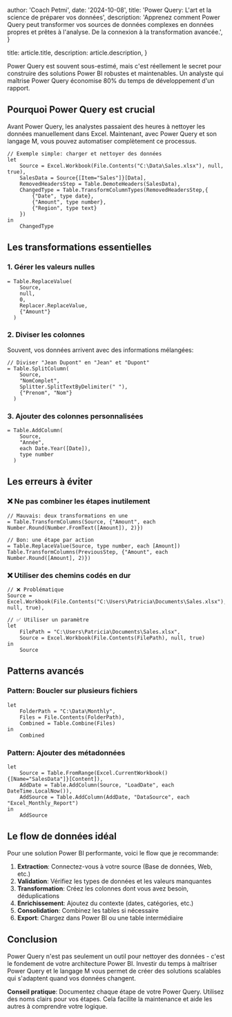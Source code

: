 
  author: 'Coach Petmi',
  date: '2024-10-08',
  title: 'Power Query: L\'art et la science de préparer vos données',
  description:
    'Apprenez comment Power Query peut transformer vos sources de données complexes en données propres et prêtes à l\'analyse. De la connexion à la transformation avancée.',
}

  title: article.title,
  description: article.description,
}


Power Query est souvent sous-estimé, mais c'est réellement le secret pour construire des solutions Power BI robustes et maintenables. Un analyste qui maîtrise Power Query économise 80% du temps de développement d'un rapport.

## Pourquoi Power Query est crucial

Avant Power Query, les analystes passaient des heures à nettoyer les données manuellement dans Excel. Maintenant, avec Power Query et son langage M, vous pouvez automatiser complètement ce processus.

```
// Exemple simple: charger et nettoyer des données
let
    Source = Excel.Workbook(File.Contents("C:\Data\Sales.xlsx"), null, true),
    SalesData = Source{[Item="Sales"]}[Data],
    RemovedHeadersStep = Table.DemoteHeaders(SalesData),
    ChangedType = Table.TransformColumnTypes(RemovedHeadersStep,{
        {"Date", type date},
        {"Amount", type number},
        {"Region", type text}
    })
in
    ChangedType
```

## Les transformations essentielles

### 1. Gérer les valeurs nulles

```
= Table.ReplaceValue(
    Source,
    null,
    0,
    Replacer.ReplaceValue,
    {"Amount"}
  )
```

### 2. Diviser les colonnes

Souvent, vos données arrivent avec des informations mélangées:

```
// Diviser "Jean Dupont" en "Jean" et "Dupont"
= Table.SplitColumn(
    Source,
    "NomComplet",
    Splitter.SplitTextByDelimiter(" "),
    {"Prenom", "Nom"}
  )
```

### 3. Ajouter des colonnes personnalisées

```
= Table.AddColumn(
    Source,
    "Année",
    each Date.Year([Date]),
    type number
  )
```

## Les erreurs à éviter

### ❌ Ne pas combiner les étapes inutilement

```
// Mauvais: deux transformations en une
= Table.TransformColumns(Source, {"Amount", each Number.Round(Number.FromText([Amount]), 2)})

// Bon: une étape par action
= Table.ReplaceValue(Source, type number, each [Amount])
Table.TransformColumns(PreviousStep, {"Amount", each Number.Round([Amount], 2)})
```

### ❌ Utiliser des chemins codés en dur

```
// ❌ Problématique
Source = Excel.Workbook(File.Contents("C:\Users\Patricia\Documents\Sales.xlsx"), null, true),

// ✅ Utiliser un paramètre
let
    FilePath = "C:\Users\Patricia\Documents\Sales.xlsx",
    Source = Excel.Workbook(File.Contents(FilePath), null, true)
in
    Source
```

## Patterns avancés

### Pattern: Boucler sur plusieurs fichiers

```
let
    FolderPath = "C:\Data\Monthly",
    Files = File.Contents(FolderPath),
    Combined = Table.Combine(Files)
in
    Combined
```

### Pattern: Ajouter des métadonnées

```
let
    Source = Table.FromRange(Excel.CurrentWorkbook(){[Name="SalesData"]}[Content]),
    AddDate = Table.AddColumn(Source, "LoadDate", each DateTime.LocalNow()),
    AddSource = Table.AddColumn(AddDate, "DataSource", each "Excel_Monthly_Report")
in
    AddSource
```

## Le flow de données idéal

Pour une solution Power BI performante, voici le flow que je recommande:

1. **Extraction**: Connectez-vous à votre source (Base de données, Web, etc.)
2. **Validation**: Vérifiez les types de données et les valeurs manquantes
3. **Transformation**: Créez les colonnes dont vous avez besoin, déduplications
4. **Enrichissement**: Ajoutez du contexte (dates, catégories, etc.)
5. **Consolidation**: Combinez les tables si nécessaire
6. **Export**: Chargez dans Power BI ou une table intermédiaire

## Conclusion

Power Query n'est pas seulement un outil pour nettoyer des données - c'est le fondement de votre architecture Power BI. Investir du temps à maîtriser Power Query et le langage M vous permet de créer des solutions scalables qui s'adaptent quand vos données changent.

**Conseil pratique**: Documentez chaque étape de votre Power Query. Utilisez des noms clairs pour vos étapes. Cela facilite la maintenance et aide les autres à comprendre votre logique.
